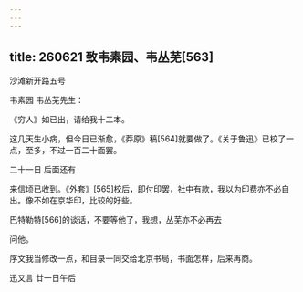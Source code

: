 ```yaml
---
---
---
```

title: 260621 致韦素园、韦丛芜[563]
---




沙滩新开路五号

韦素园 韦丛芜先生：

《穷人》如已出，请给我十二本。

这几天生小病，但今日已渐愈，《莽原》稿[564]就要做了。《关于鲁迅》已校了一点，至多，不过一百二十面罢。

二十一日 后面还有

来信顷已收到。《外套》[565]校后，即付印罢，社中有款，我以为印费亦不必自出。像不如在京华印，比较的好些。

巴特勒特[566]的谈话，不要等他了，我想，丛芜亦不必再去

问他。

序文我当修改一点，和目录一同交给北京书局，书面怎样，后来再商。

迅又言 廿一日午后